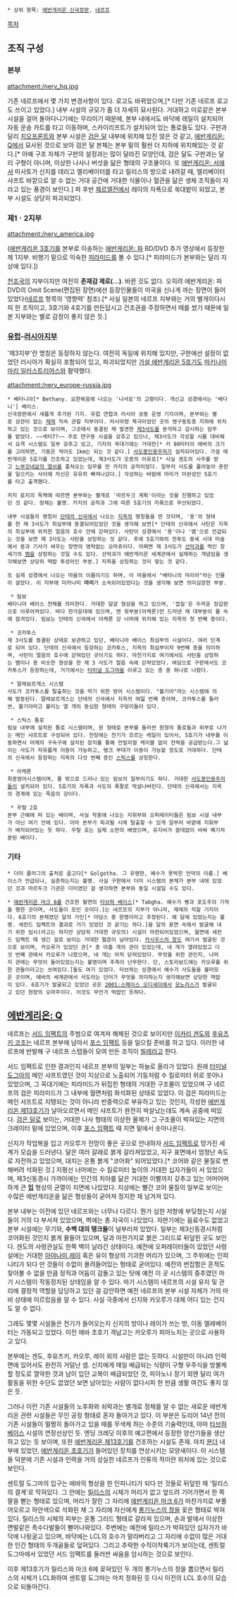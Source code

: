  * 상위 항목: [[에반게리온 신극장판]], [[네르프]]

[[목차]]
== 조직 구성 ==
=== 본부 ===
attachment:/nerv_hq.jpg

기존 네르프에서 몇 가지 변경사항이 있다. 로고도 바뀌었으며,[* 다만 기존 네르프 로고도 쓰이고 있었다.] 내부 시설의 규모가 좀 더 자세히 묘사된다. 거대하고 미로같은 본부 시설을 걸어 돌아다니기에는 무리이기 때문에, 본부 내에서도 바닥에 레일이 설치되어 자동 운송 카트를 타고 이동하며, 스카이리프트가 설치되어 있는 통로들도 있다. 구판과 달리 [[지오프론트]]와 본부 시설은 [[검은 달]] 내부에 위치해 있진 않은 것 같고, [[에반게리온: Q]]에서 묘사된 것으로 보아 검은 달 본체는 본부 밑의 훨씬 더 지하에 위치해있는 것 같다.[* 아예 구조 자체가 구판의 설정과는 많이 달라진 모양인데, 검은 달도 구판과는 달리 구형이 아니며, 이상한 나사나 버섯을 닮은 형태의 구조물이다. 또 [[에반게리온: 서]]에서 미사토가 신지를 데리고 엘리베이터를 타고 릴리스의 방으로 내려갈 때, 엘리베이터 샤프트 바깥으로 알 수 없는 거대 공간에 거대한 식물이나 혈관을 닮은 생체 조직들이 자라고 있는 풍경이 보인다.] 파 후반 [[제르엘]]전에서 레이의 자폭으로 쑥대밭이 되었고, 본부 시설도 상당히 파괴되었다.

=== 제1ㆍ2지부 ===
attachment:/nerv_america.jpg

([[에반게리온 3호기]]를 본부로 이송하는 [[에반게리온: 파]] BD/DVD 추가 영상에서 등장한 제 1지부. 비행기 밑으로 익숙한 [[피라미드]]를 볼 수 있다.[* 피라미드가 본부와는 달리 지상에 있다.])

[[천조국]]의 지부이지만 여전히 '''존재감 제로(…)'''. 바뀐 것도 없다. 오히려 에반게리온: 파 DVD의 Omit Scene(편집된 장면)에선 등장인물들이 미국을 신나게 까는 장면이 들어있었다([[네르프]] 항목의 '영향력' 참조).[* 사실 일본의 네르프 지부와는 거의 별개이다시피 한 조직이고, 3호기와 4호기를 만든답시고 건조권을 주장하면서 떼를 썼기 때문에 일본 지부와는 별로 감정이 좋지 않은 듯.]

=== [[유럽]]-[[러시아]]지부 ===
'제3지부'란 명칭은 등장하지 않는다. 여전히 독일에 위치해 있지만, 구판에선 설정이 없었던 러시아가 확실히 포함되어 있고, 파괴되었지만 [[가설 에반게리온 5호기]]도 [[마키나미 마리 일러스트리어스]]와 활약했다.

attachment:/nerv_europe-russia.jpg

 * 베타니아[* Bethany. 요한복음에 나오는 '나사로'의 고향이다. 개신교 성경에서는 '베다니'] 베이스.
 신극장판에서 새롭게 추가된 기지. 유럽 연합과 러시아 공동 운영 기지이며, 본부와는 별로 상관이 없는 [[제레]] 직속 관할 지부이다. 러시아령 북극이었던 곳의 영구동토층 지하에 위치하고 있는 것으로 보이며, 그곳에서 동결된 채 발견한 [[제3사도]]를 분석하고 감시하는 임무를 맡았다. ~~섹터7?~~ 주로 연구용 시설을 갖추고 있으나, 제3사도가 각성할 시를 대비해서 요격 시스템도 일부 갖추고 있고, 기지의 꼭대기에는 거대한[* 키 80미터의 에바의 크기를 고려하면, 기둥은 적어도 1km는 되는 것 같다.] [[사도봉인용주저]]가 설치되어있다. 가설 에반게리온 5호기를 건조하고 있었는데, 제3사도가 모종의 이유로[* 사실 겐도의 사주를 받고 [[느부갓네살의 열쇠]]를 훔쳐오는 임무를 띤 카지의 공작이었다. 일부러 사도를 풀어놓아 혼란을 일으키는 사이에 자신은 유유히 빠져나갔다.] 각성하는 바람에 마리가 미완성인 5호기를 타고 출격했다.

 카지 료지의 독백에 따르면 본부와는 별개로 '마르두크 계획'이라는 것을 진행하고 있었던 것 같다. 정체는 불명. 카지의 공작과 그에 따른 5호기의 자폭으로 무산되었다.

 내부 시설들의 명칭이 [[단테의 신곡]]에서 나오는 [[지옥]]의 명칭들을 딴 것이며, '용'의 형태를 한 제 3사도가 최심부에 동결되어있었던 것을 생각해 보면[* 단테의 신곡에서 사탄은 지옥의 최심부에 위치한 얼음의 호수 안에 갇혀있다. 사탄이 성경에서 '용'이나 '뱀'으로 언급되는 것을 보면 제 3사도는 사탄을 상징하는 것 같다. 후에 5호기와의 전투도 중세 시대 미술에서 용과 기사가 싸우는 장면의 영락없는 오마쥬이다. 어쩌면 제 3사도가 [[선악과]]를 먹인 창세기의 [[뱀]]을 상징하는 것일 수도 있다. 선악과가 에반게리온 세계관에서 실제하는 개념임을 생각해보면 상당히 떡밥 투성이인 부분.] 지옥을 상징하는 것이 맞는 것 같다.

 또 실제 성경에서 나오는 마을의 이름이기도 하며, 이 마을에서 "베타니의 마리아"라는 인물이 살았다. 이 지부에 미카나미 '''마리'''가 소속되어있었다는 것을 생각해 보면 의미심장한 부분.

  * 림보
 베타니아 베이스 전체를 의미한다. 거대한 달걀 형상을 하고 있으며, '껍질'은 두꺼운 장갑판으로 이루어져있다. 바다 한가운데에 있으며, 맨 윗부분(아케론)만 드러낸 채 대부분이 물 속에 잠겨있다. 림보는 단테의 신곡에서 아케론 강 너머에 위치해 있는 지옥의 첫 번째 층이다.

  * 코카투스
 제 3사도를 동결된 상태로 보관하고 있던, 베타니아 베이스 최심부의 시설이다. 여러 단계로 되어 있다. 단테의 신곡에서 등장하는 코카투스, 지옥의 최심부이자 9번째 층을 의미하며, 사탄이 얼음의 호수에 갇혀있던 곳이기도 하다. 마찬가지로 여기에서도 사탄을 상징하는 뱀이나 용 비슷한 형상을 한 제 3 사도가 얼음 속에 갇혀있었다. 여담으로 구판에서도 코카투스가 등장하는데, 거기에서는 [[터미널 도그마]]을 이루고 있는 층 중 하나로 나왔다.

  * 말레보르게스 시스템
 사도가 코카투스를 탈출하는 것을 막기 위한 방어 시스템이다. "볼기아"라는 시스템에 의해 발동된다. 말레보르게스는 단테의 신곡에서 지옥의 여덟 번째 층이며, 코카투스를 둘러싼, 볼기아라고 불리는 열 개의 동심원 형태의 구덩이들이 있다.

  * 스틱스 통로
 림보 내부에 설치된 통로 시스템이며, 원 형태로 본부를 둘러싼 원형의 통로들과 외부로 나가는 메인 샤프트로 구성되어 있다. 천장에는 전기가 흐르는 레일이 있어서, 5호기가 내부를 이동하면서 어깨의 구속구에 설치된 장치를 통해 언빌리컬 케이블 없이 전력을 공급받는다.그 넓이는 사도가 자유롭게 이동이 가능하고, 탱크 부대가 이동이 가능할 정도로 거대하다. 단테의 신곡에서 등장하는 지옥의 다섯 번째 층인 [[스틱스]]를 상징한다.

  * 아케론
 최종방어시스템이며, 물 밖으로 드러나 있는 림보의 일부이기도 하다. 거대한 [[사도봉인용주저]]들이 설치되어 있다. 5호기의 자폭과 사도의 폭팔로 박살나버린다. 단테의 신곡에서는 지옥의 경계에 있는 죽음의 강이다.

  * 우랄 2호
 본부 근해에 떠 있는 배이며, 사실 작중에 나오는 지휘부와 오퍼레이터들은 림보 시설 내부가 아닌 여기 안에 있다. 아마 본부가 파괴될 시에 탈출할 수 있게 일부러 바깥에 지휘부가 배치되어있는 듯 하다. 우랄 호는 실제 소련의 배였으며, 유지비가 쓸데없이 비싸 폐기처분된 배이다. 

=== 기타 ===
 * 더미 플러그의 출처로 골고다[* Golgotha. 그 유명한, 예수가 못박힌 언덕의 이름.] 베이스가 언급되나, 실존하는지는 불명. 사실 구판에서 더미 시스템의 본체가 본부 내에 있었던 것과 마르두크 기관은 더미였던 걸 생각하면 본부와 동일 시설일 수도 있다.

 * [[에반게리온 마크 6]]를 건조한 월면의 [[타브하 베이스]][* Tabgha. 예수가 빵과 포도주의 기적을 행한 곳이며, 사도들이 모인 곳이다.]는 네르프의 지부가 아니라, 제레의 직할 기지이다. 6호기의 본체였던 달의 거인[* 아담스 중 한명이라고 추정된다. 왜 달에 있었는지는 불명. 세컨드 임팩트의 결과로 거기 있었던 것 같기는 하다.]을 달의 표면 속에서 발굴해 내기 위한 임시(라고는 하지만 상당히 거대한 규모의) 시설이 마련되어있었으며, 월면에 세컨드 임팩트 때 생긴 걸로 보이는 거대한 혈흔이 남아있다. [[카시우스의 창]]도 여기서 발굴된 것으로 보이며, 카오루가 있었던 관[* 총 아홉 개의 관이 있었는데, 네 개가 열려있었고 다섯 번째 관에서 카오루가 나왔으며, 네 개는 아직 닫혀있었다. 무엇을 위한 관인지, 나머지 관에는 무엇이 들어있었는지는 불명이며 추측이 난무한다. 단, 스토리보드에는 카오루를 위한 관들이라고는 쓰여있다.]들도 여기 있었다. 타브하는 성경에서 예수가 사도들을 불러모은 곳이며, 에바의 세계관에서 사도라는 단어가 무엇을 의미하는지 생각해보면 상당한 떡밥이 있다. 6호기가 발굴되고 있었던 곳은 [[2001:스페이스 오디세이]]에서 [[모노리스]]가 발굴되고 있던 현장의 오마주이다. 이것도 무언가 떡밥인 듯하다.

== [[에반게리온: Q]] ==
네르프는 [[서드 임팩트#s-2|서드 임팩트]]의 주범으로 여겨져 해체된 것으로 보이지만 [[이카리 겐도]]와 [[후유츠키 코조]]는 네르프 본부에 남아서 [[포스 임팩트]] 등을 일으킬 준비를 하고 있다. 이러한 네르프에 반발해 구 네르프 스텝들이 모여 만든 조직이 [[빌레]]라고 한다.

서드 임팩트로 인한 결과인지 네르프 본부의 일부는 하늘로 올라가 있었다. 원래 [[터미널 도그마]]의 메인 샤프트였던 것이 지상으로 노출되어 기둥처럼 수 킬로미터 위로 쏫아나 있었으며, 그 꼭대기에는 피라미드가 뒤집힌 형태의 거대한 구조물이 있었으며 구 네르프의 검은 피라미드가 그 내부에 월면처럼 화석화된 상태로 있었다. 이 검은 피라미드는 메인 샤프트로 지탱되는 것이 아니라 반중력으로 부유하고 있는 것인지, 각성한 [[에반게리온 제13호기]]가 날아오르면서 메인 샤프트가 완전히 박살났는데도 계속 공중에 떠있다. [[검은 달]]로 보이는, 거대한 나사 형태의 이상한 물체가 그 구조물이 박혀있는 지면의 크레이터 밑에 있었으며, 이후 [[포스 임팩트]] 때 지면 밑에서 솟아나온다.

신지가 작업복을 입고 카오루가 전망이 좋은 곳으로 안내하자 [[서드 임팩트#s-2|서드 임팩트]]로 망가진 세계가 모습을 드러낸다. 달은 여러 갈래로 붉게 갈라져있었고, 지구 표면에서 엄청난 속도로 자전하고 있었으며, 대지는 온통 붉게 "코어화" 되어있었다.[* 코어와 같은 물질로 변해버려 석화된 것.] 지평선 너머에는 수 킬로미터 높이의 거대한 십자가들이 서 있었으며, 제3신동경시 가까이에는 인간의 치아를 닮은 거대한 이빨까지 갖추고 있는 어머어머하게 큰 '''[[입]]''' 형상의 균열이 지면에 나있었다. 지상에는 빨간 코어 물질의 일부로 보이는 수많은 에반게리온을 닮은 형상들이 굳어져 정지한 채 남겨져 있다.

본부 내부는 이전에 있던 네르프와는 너무나 다르다. 뭔가 심한 저항에 부딪쳤는지 시설들이 거의 다 부서져 있었으며, 벽에는 총 자국이 나있었다. 자판기에는 음료수도 없었고 본부 시설에는 무기와, '''수백 대의 탱크들'''이 널부러져 있었다. 일부는 제3신동경시처럼 코어화된 것인지 붉게 물들어 있으며, 달과 마찬가지로 붉은 그리드로 뒤덮힌 곳도 보인다. 겐도의 사령관실도 한쪽 벽이 날라간 상태이다. 예전에 오퍼레이터들이 있었던 사령실에는 거대한 [[아야나미 레이]] 혹은 유이 형상의 기괴한 머리가 있으며, 그 주위에는 인피니티가 되다 만 것들이 수없이 몰려들어있는 형태로 굳어있다. 예전의 번잡함은 흔적도 찾아볼 수 없을 만큼 정적과 어둠이 감돌고 있는 탓에 예전 이 곳 시스템의 중추였던 마기 시스템이 작동정지된 상태임을 알 수 있다. 마기 시스템이 네르프의 시설 유지 및 관리에 결정적 역할을 담당하고 있던 걸 감안하면 예전 네르프의 본부 시설 자체가 거의 마비 상태에 이르렀음을 알 수 있다. 사실 극중에서 신지와 카오루가 대체 어디 있는 건지도 알 수 없다.  

그래도 몇몇 시설들은 전기가 들어오는지 신지의 방이나 레이가 쓰는 방, 이동 엘레베이터는 가동되고 있었다. 이전 에바 초호기 격납고는 카오루가 피아노치는 곳으로 사용하고 있다. 

본부에는 겐도, 후유츠키, 카오루, 레이 외의 사람은 없는 듯하다. 시설만이 아니라 인력 면에 있어서도 완전히 거덜난 셈. 신지에게 매일 배급되는 식량이 구형 우주식을 방불케 할 정도로 열악한 것과 남이 입던 교복이 배급되었던 것, 피아노나 장기 외엔 달리 여가 활동을 위한 수단도 없었던 보면 남아있는 사람이 없다시피 한 만큼 생활 여건도 좋지 않은 듯.

그러나 이런 기존 시설들의 노후화와 쇠락과는 별개로 정체를 알 수 없는 새로운 에반게리온 관련 시설들은 무인 공정 형태로 혼자 돌아가고 있다. 이 부분은 도리어 14년 전의 기존 시설들이 멀쩡히 돌아가고 있을 때를 무색케 하는 수준의 기술력인데, 아마 [[타브하 베이스]] 시설의 연장선상인 듯. 엔딩 크레딧 이후의 예고편에서 등장한 양산기들을 생산하고 있는 듯 보이며, 또한 [[에반게리온 제13호기]]를 건조하는 시설도 존재. 마치 [[분더]] 내부에 있었던, [[에반게리온 초호기]]가 들어있던 장치를 연상시키는 모양새이다. 이 시스템들 덕분에 기존 시설과 인력을 거의 상실한 네르프가 인류의 적이란 위치에 있는 것으로 보인다.

센트럴 도그마의 입구는 에바의 형상을 한 인피니티가 되다 만 것들로 뒤덮힌 채 '릴리스의 결계'로 막혀있다. 그 안에는 [[릴리스]]의 시체가 머리가 없고 엎드려 기어가면서 한 쪽 팔을 뻗는 형태로 있으며, 머리가 잘린 그 자리에 [[에반게리온 마크 6]]가 마찬가지로 부풀어오르고 하얀색으로 석화된 채 그 자리에 자신에게 [[롱기누스의 창]]을 꽂은 형태로 박혀있다. 릴리스의 시체의 피부는 온통 그리드 형태로 갈라져 있으며, 손과 발에서 이상한 면발같은 촉수다발들이 뻗어나와있다. 주변에는 예전에 릴리스가 박혀있던 십자가가 바닥에 나뒹굴고 있으며, 바닥에는 LCL의 호수가 말라버리고 그 자리에 수없이 많은 거대한 인간 형태의 두개골들로 덮혀있다. 그리고 추락한 수직이착륙기가 보이는데, 센트럴 도그마에서 있었던 서드 임팩트를 둘러싼 싸움을 암시하는 것으로 보인다.

이후 제13호기가 릴리스와 마크 6에 꽂혀있던 두 개의 롱기누스의 창을 뽑으면서 릴리스의 사체가 LCL화하여 센트럴 도그마는 마치 정화된 듯 다시 이전의 LCL 호수의 모습으로 되돌아간다.
